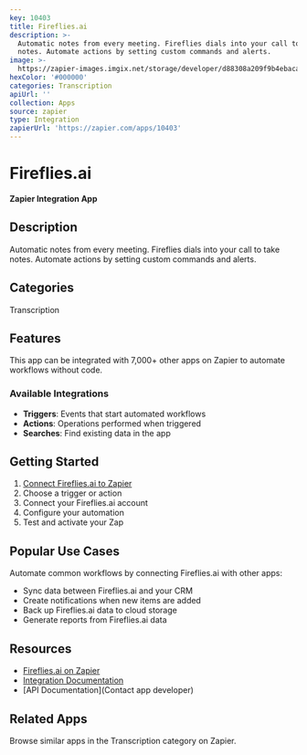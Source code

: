 ```yaml
---
key: 10403
title: Fireflies.ai
description: >-
  Automatic notes from every meeting. Fireflies dials into your call to take
  notes. Automate actions by setting custom commands and alerts.
image: >-
  https://zapier-images.imgix.net/storage/developer/d88308a209f9b4ebaca28cae353ac754.png?auto=format%2Ccompress&ixlib=python-3.0.0&q=50
hexColor: '#000000'
categories: Transcription
apiUrl: ''
collection: Apps
source: zapier
type: Integration
zapierUrl: 'https://zapier.com/apps/10403'
---
```

# Fireflies.ai

**Zapier Integration App**

## Description

Automatic notes from every meeting. Fireflies dials into your call to take notes. Automate actions by setting custom commands and alerts.

## Categories

Transcription

## Features

This app can be integrated with 7,000+ other apps on Zapier to automate workflows without code.

### Available Integrations

- **Triggers**: Events that start automated workflows
- **Actions**: Operations performed when triggered
- **Searches**: Find existing data in the app

## Getting Started

1. [Connect Fireflies.ai to Zapier](https://zapier.com/apps/10403)
2. Choose a trigger or action
3. Connect your Fireflies.ai account
4. Configure your automation
5. Test and activate your Zap

## Popular Use Cases

Automate common workflows by connecting Fireflies.ai with other apps:

- Sync data between Fireflies.ai and your CRM
- Create notifications when new items are added
- Back up Fireflies.ai data to cloud storage
- Generate reports from Fireflies.ai data

## Resources

- [Fireflies.ai on Zapier](https://zapier.com/apps/10403)
- [Integration Documentation](https://zapier.com/apps/10403/integrations)
- [API Documentation](Contact app developer)

## Related Apps

Browse similar apps in the Transcription category on Zapier.
